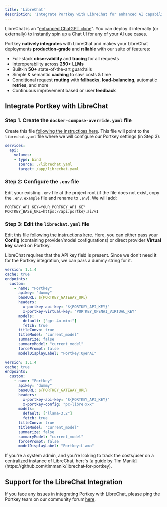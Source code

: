 ```yaml
---
title: 'LibreChat'
description: 'Integrate Portkey with LibreChat for enhanced AI capabilities'
---
```


LibreChat is an "[enhanced ChatGPT clone](https://github.com/danny-avila/LibreChat)". You can deploy it internally (or externally) to instantly spin up a Chat UI for any of your AI use cases.

Portkey **natively integrates** with LibreChat and makes your LibreChat deployments **production-grade** and **reliable** with our suite of features:

* Full-stack **observability** and **tracing** for all requests
* Interoperability across **250+ LLMs**
* Built-in **50+** state-of-the-art guardrails
* Simple & semantic **caching** to save costs & time
* Conditional request **routing** with **fallbacks**, **load-balancing**, automatic **retries**, and more
* Continuous improvement based on user **feedback**

## Integrate Portkey with LibreChat

### Step 1. Create the `docker-compose-override.yaml` file

Create this file [following the instructions here](https://www.librechat.ai/docs/quick_start/custom_endpoints).
This file will point to the `librechat.yaml` file where we will configure our Portkey settings (in Step 3).

```yaml docker-compose.override.yml
services:
  api:
    volumes:
    - type: bind
      source: ./librechat.yaml
      target: /app/librechat.yaml
```

### Step 2: Configure the `.env` file

Edit your existing `.env` file at the project root (if the file does not exist, copy the `.env.example` file and rename to `.env`). We will add:

```env .env
PORTKEY_API_KEY=YOUR_PORTKEY_API_KEY
PORTKEY_BASE_URL=https://api.portkey.ai/v1
```

### Step 3: Edit the `librechat.yaml` file

Edit this file [following the instructions here](https://www.librechat.ai/docs/quick_start/custom_endpoints).
Here, you can either pass your **Config** (containing provider/model configurations) or direct provider **Virtual key** saved on Portkey.

<Note>
    LibreChat requires that the API key field is present. Since we don't need it for the Portkey integration, we can pass a dummy string for it.
</Note>
<CodeGroup>

```yaml librechat.yaml with Portkey Virtual Key
version: 1.1.4
cache: true
endpoints:
  custom:
    - name: "Portkey"
      apikey: "dummy"
      baseURL: ${PORTKEY_GATEWAY_URL}
      headers:
        x-portkey-api-key: "${PORTKEY_API_KEY}"
        x-portkey-virtual-key: "PORTKEY_OPENAI_VIRTUAL_KEY"
      models:
        default: ["gpt-4o-mini"]
        fetch: true
      titleConvo: true
      titleModel: "current_model"
      summarize: false
      summaryModel: "current_model"
      forcePrompt: false
      modelDisplayLabel: "Portkey:OpenAI"
```

```yaml librechat.yaml with Portkey Config
version: 1.1.4
cache: true
endpoints:
  custom:
    - name: "Portkey"
      apikey: "dummy"
      baseURL: ${PORTKEY_GATEWAY_URL}
      headers:
        x-portkey-api-key: "${PORTKEY_API_KEY}"
        x-portkey-config: "pc-libre-xxx"
      models:
        default: ["llama-3.2"]
        fetch: true
      titleConvo: true
      titleModel: "current_model"
      summarize: false
      summaryModel: "current_model"
      forcePrompt: false
      modelDisplayLabel: "Portkey:Llama"
```

</CodeGroup>

<Note>
If you're a system admin, and you're looking to track the costs/user on a centralized instance of LibreChat, here's [a guide by Tim Manik](https://github.com/timmanik/librechat-for-portkey).
</Note>

## Support for the LibreChat Integration

If you face any issues in integrating Portkey with LibreChat, please ping the Portkey team on our community forum [here](https://portkey.wiki/community).
